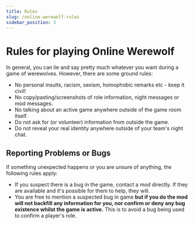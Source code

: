 ```yaml
---
title: Rules
slug: /online-werewolf-rules
sidebar_position: 3
---
```


# Rules for playing Online Werewolf

In general, you can lie and say pretty much whatever you want during a game of werewolves. However, there are some ground rules:

- No personal insults, racism, sexism, homophobic remarks etc - keep it civil!
- No copy/pasting/screenshots of role information, night messages or mod messages.
- No talking about an active game anywhere outside of the game room itself.
- Do not ask for (or volunteer) information from outside the game.
- Do not reveal your real identity anywhere outside of your team's night chat.

## Reporting Problems or Bugs

If something unexpected happens or you are unsure of anything, the following rules apply:

- If you suspect there is a bug in the game, contact a mod directly. If they are available and it's possible for them to help, they will.
- You are free to mention a suspected bug in game **but if you do the mod will not backfill any information for you, nor confirm or deny any bug existence whilst the game is active.** This is to avoid a bug being used to confirm a player's role.
